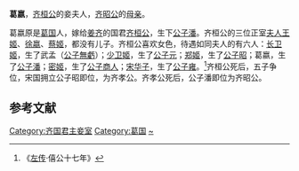 {{東亞女性歷史人物
| 名稱=葛嬴
| 身份=[[齐昭公|齐昭公]]母亲
| 畫像=
| 說明=
| 姓=嬴
| 氏=葛
| 位號=
| 諡號=
| 出生年=
| 婚年=
| 夫=[[齐桓公|齐桓公]]
| 子=[[齐昭公|齐昭公]]
|}}
'''葛嬴'''，[[齐桓公|齐桓公]]的妾夫人，[[齐昭公|齐昭公]]的[[母亲|母亲]]。

葛嬴原是[[葛国|葛国]]人，嫁给[[姜齐|姜齐]]的国君[[齐桓公|齐桓公]]，生下[[齐昭公|公子潘]]。齐桓公的三位正室[[夫人_(位号)|夫人]][[王姬_(齐国)|王姬]]、[[徐嬴|徐嬴]]、[[蔡姬|蔡姬]]，都没有儿子。齐桓公喜欢女色，待遇如同夫人的有六人：[[长卫姬|长卫姬]]，生了武孟（[[公子無虧|公子無虧]]）；[[少卫姬|少卫姬]]，生了[[齊惠公|公子元]]；[[郑姬_(齐国)|郑姬]]，生了[[齊孝公|公子昭]]；葛嬴，生了[[齊昭公|公子潘]]；[[密姬|密姬]]，生了[[齊懿公|公子商人]]；[[宋华子|宋华子]]，生了[[公子雍_(齐国)|公子雍]]。<ref>《[[左传|左传]]·僖公十七年》</ref>齐桓公死后，五子争位，宋国拥立公子昭即位，为齐孝公。齐孝公死后，公子潘即位为齐昭公。

==参考文献==

<references/>

[[Category:齐国君主妾室|Category:齐国君主妾室]]
[[Category:葛国|Category:葛国]]
[[Category:嬴姓|~]]